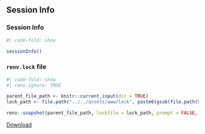 ## Session Info

### Session Info

```r
#| code-fold: show

sessionInfo()
```

### `renv.lock` file

```r
#| code-fold: show
#| renv.ignore: TRUE

parent_file_path <- knitr::current_input(dir = TRUE)
lock_path <- file.path("../../assets/www/lock", paste0(gsub(file.path(Sys.getenv("QUARTO_PROJECT_DIR"), ""), "", knitr::current_input(dir = TRUE)), ".lock"))

renv::snapshot(parent_file_path, lockfile = lock_path, prompt = FALSE, force = TRUE)
```

[Download](`r lock_path`)
